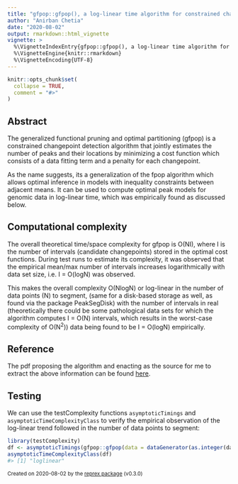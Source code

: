 ```yaml
---
title: "gfpop::gfpop(), a log-linear time algorithm for constrained changepoint detection"
author: "Anirban Chetia"
date: "2020-08-02"
output: rmarkdown::html_vignette
vignette: >
  %\VignetteIndexEntry{gfpop::gfpop(), a log-linear time algorithm for constrained changepoint detection}
  %\VignetteEngine{knitr::rmarkdown}
  %\VignetteEncoding{UTF-8}
---
```


```r
knitr::opts_chunk$set(
  collapse = TRUE,
  comment = "#>"
)
```

## Abstract
The generalized functional pruning and optimal partitioning (gfpop) is a constrained changepoint detection algorithm that jointly estimates the number of peaks and their locations by minimizing a cost function which consists of a data fitting term and a penalty for each changepoint.

As the name suggests, its a generalization of the fpop algorithm which allows optimal inference in models with inequality constraints between adjacent means. It can be used to compute optimal peak models for genomic data in log-linear time, which was empirically found as discussed below.

## Computational complexity
The overall theoretical time/space complexity for gfpop is O(NI), where I is the number of intervals (candidate changepoints) stored in the optimal cost functions. During test runs to estimate its complexity, it was observed that the empirical mean/max number of intervals increases logarithmically with data set size, i.e. I = O(logN) was observed.

This makes the overall complexity O(NlogN) or log-linear in the number of data points (N) to segment, (same for a disk-based storage as well, as found via the package PeakSegDisk) with the number of intervals in real (theoretically there could be some pathological data sets for which the algorithm computes I = O(N) intervals, which results in the worst-case complexity of O(N<sup>2</sup>)) data being found to be I = O(logN) empirically.

## Reference
The pdf proposing the algorithm and enacting as the source for me to extract the above information can be found [here](https://arxiv.org/pdf/1810.00117.pdf).

## Testing
We can use the testComplexity functions `asymptoticTimings` and `asymptoticTimeComplexityClass` to verify the empirical observation of the log-linear trend followed in the number of data points to segment: 
```r
library(testComplexity)
df <- asymptoticTimings(gfpop::gfpop(data = dataGenerator(as.integer(data.sizes), c(0.1, 0.2, 0.3, 0.4, 0.6, 0.8, 1), c(0, 0.5, 1, 1.5, 2, 2.5, 3), sigma = 1), mygraph = graph(penalty = 2*log(as.integer(data.sizes)), type = "isotonic"), type = "mean"), data.sizes = 10^seq(1, 4, by = 0.5))
asymptoticTimeComplexityClass(df)
#> [1] "loglinear"
```

<sup>Created on 2020-08-02 by the [reprex package](https://reprex.tidyverse.org) (v0.3.0)</sup>
